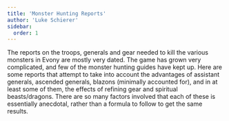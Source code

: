 ```yaml
---
title: 'Monster Hunting Reports'
author: 'Luke Schierer'
sidebar:
  order: 1
---
```


The reports on the troops, generals and gear needed to kill the various
monsters in Evony are mostly very dated. The game has grown very complicated,
and few of the monster hunting guides have kept up. Here are some reports that
attempt to take into account the advantages of assistant generals, ascended
generals, blazons (minimally accounted for), and in at least some of them, the
effects of refining gear and spiritual beasts/dragons. There are so many
factors involved that each of these is essentially anecdotal, rather than a
formula to follow to get the same results.


<DirectoryList dir="monsters/reports/" recurse="true" />
